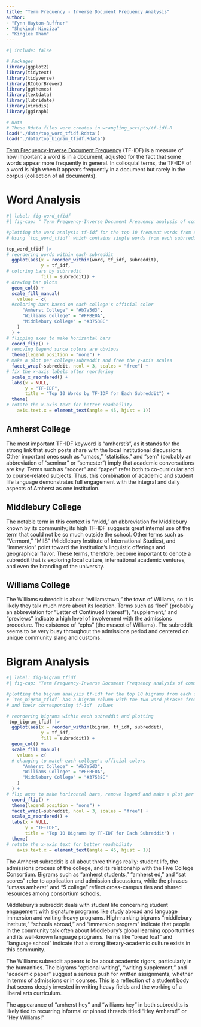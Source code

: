 ```yaml
---
title: "Term Frequency - Inverse Document Frequency Analysis"
author: 
- "Fynn Hayton-Ruffner"
- "Shekinah Ninziza"
- "Kinglee Tham"
---
```


```r
#| include: false

# Packages
library(ggplot2)
library(tidytext)
library(tidyverse)
library(RColorBrewer)
library(ggthemes)
library(textdata)
library(lubridate)
library(viridis)
library(ggiraph)

# Data 
# These Rdata files were creates in wrangling_scripts/tf-idf.R
load('./data/top_word_tfidf.Rdata')
load('./data/top_bigram_tfidf.Rdata')

```

[Term Frequency-Inverse Document Frequency](https://en.wikipedia.org/wiki/Tf%E2%80%93idf) (TF-IDF) is a measure of how important a word is in a document, adjusted for the fact that some words appear more frequently in general. In colloquial terms, the TF-IDF of a word is high when it appears frequently in a document but rarely in the corpus (collection of all documents).

# Word Analysis

```r
#| label: fig-word_tfidf
#| fig-cap: " Term Frequency-Inverse Document Frequency analysis of common single words for Amherst,Williams and Middleburry subreddits( Note: pay careful attention to the scales!)"

#plotting the word analysis tf-idf for the top 10 frequent words from each college's subrredit
# Using `top_word_tfidf` which contains single words from each subrredit and their tf-idf #scores

top_word_tfidf |>
# reordering words within each subreddit
  ggplot(aes(x = reorder_within(word, tf_idf, subreddit),
             y = tf_idf,
# coloring bars by subrredit           
             fill = subreddit)) +
# drawing bar plots
  geom_col() +
  scale_fill_manual(
    values = c(
  #coloring bars based on each college's official color 
      "Amherst College" = "#b7a5d3",
      "Williams College" = "#FFBE0A",             
      "Middlebury College" = "#37538C"              
    )
  ) +
# flipping axes to make horizantal bars   
  coord_flip() +
# removing legend since colors are obvious  
  theme(legend.position = "none") +
# make a plot per college/subreddit and free the y-axis scales  
  facet_wrap(~subreddit, ncol = 3, scales = "free") +
# fix the x-axis labels after reordering  
  scale_x_reordered() +
  labs(x = NULL, 
       y = "TF-IDF",
       title = "Top 10 Words by TF-IDF for Each Subreddit") +
  theme(  
# rotate the x-axis text for better readability 
    axis.text.x = element_text(angle = 45, hjust = 1)) 

```

## Amherst College

The most important TF-IDF keyword is "amherst's", as it stands for the strong link that such posts share with the local institutional discussions. Other important ones such as "umass," "statistics," and "sem" (probably an abbreviation of "seminar" or "semester") imply that academic conversations are key. Terms such as "soccer" and "paper" refer both to co-curricular and to course-related subjects. Thus, this combination of academic and student life language demonstrates full engagement with the integral and daily aspects of Amherst as one institution.

## Middlebury College

The notable term in this context is "midd," an abbreviation for Middlebury known by its community; its high TF-IDF suggests great internal use of the term that could not be so much outside the school. Other terms such as "Vermont," "MIIS" (Middlebury Institute of International Studies), and "immersion" point toward the institution's linguistic offerings and geographical flavor. These terms, therefore, become important to denote a subreddit that is exploring local culture, international academic ventures, and even the branding of the university.

## Williams College

The Williams subreddit is about "williamstown," the town of Williams, so it is likely they talk much more about its location. Terms such as "loci" (probably an abbreviation for "Letter of Continued Interest"), "supplement," and "previews" indicate a high level of involvement with the admissions procedure. The existence of "ephs" (the mascot of Williams). The subreddit seems to be very busy throughout the admissions period and centered on unique community slang and customs.

# Bigram Analysis

```r
#| label: fig-bigram_tfidf
#| fig-cap: "Term Frequency-Inverse Document Frequency analysis of common two-word combinations for Amherst, Williams and Middleburry subreddits(Note: pay careful attention to the scales!)"

#plotting the bigram analysis tf-idf for the top 10 bigrams from each college(subreddit)
# `top_bigram_tfidf` has a bigram column with the two-word phrases from each subreddit 
# and their corresponding tf-idf  values

# reordering bigrams within each subreddit and plotting
 top_bigram_tfidf |>
  ggplot(aes(x = reorder_within(bigram, tf_idf, subreddit),
             y = tf_idf,
             fill = subreddit)) +
  geom_col() +
  scale_fill_manual(
    values = c(
  # changing to match each college's official colors    
      "Amherst College" = "#b7a5d3", 
      "Williams College" = "#FFBE0A",             
      "Middlebury College" = "#37538C"               
    )
  ) +
# flip axes to make horizontal bars, remove legend and make a plot per subreddit   
  coord_flip() +
  theme(legend.position = "none") +
  facet_wrap(~subreddit, ncol = 3, scales = "free") +
  scale_x_reordered() +
  labs(x = NULL, 
       y = "TF-IDF",
       title = "Top 10 Bigrams by TF-IDF for Each Subreddit") +
  theme(
# rotate the x-axis text for better readability     
    axis.text.x = element_text(angle = 45, hjust = 1)) 

```

The Amherst subreddit is all about three things really: student life, the admissions process of the college, and its relationship with the Five College Consortium. Bigrams such as "amherst students," "amherst ed," and "sat scores" refer to application and admission discussions, while the phrases "umass amherst" and "5 college" reflect cross-campus ties and shared resources among consortium schools.

Middlebury's subreddit deals with student life concerning student engagement with signature programs like study abroad and language immersion and writing-heavy programs. High-ranking bigrams "middlebury institute," "schools abroad," and "immersion program" indicate that people in the community talk often about Middlebury's global learning opportunities and its well-known language programs. Terms like "bread loaf" and "language school" indicate that a strong literary-academic culture exists in this community.

The Williams subreddit appears to be about academic rigors, particularly in the humanities. The bigrams "optional writing", "writing supplement," and "academic paper" suggest a serious push for written assignments, whether in terms of admissions or in courses. This is a reflection of a student body that seems deeply invested in writing heavy fields and the working of a liberal arts curriculum.

The appearance of “amherst hey” and “williams hey” in both subreddits is likely tied to recurring informal or pinned threads titled “Hey Amherst!” or “Hey Williams!”
